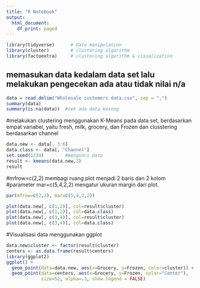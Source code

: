 ```yaml
---
title: "R Notebook"
output:
  html_document:
    df_print: paged
---
```


```r
library(tidyverse)      # Data manipulation
library(cluster)        # clustering algorithm
library(factoextra)     # clustering algorithm & visualization
```

## memasukan data kedalam data set lalu melakukan pengecekan ada atau tidak nilai n/a
```r
data = read.delim("Wholesale customers data.csv", sep = ",")
summary(data)
summary(is.na(data))  #cek ada data kosong
```

#melakukan clustering menggunakan K-Means pada data set, berdasarkan empat variabel, yaitu fresh,  milk, grocery, dan Frozen dan clusstering berdasarkan channel
```r
data.new <- data[, 3:6]
data.class <- data[, "Channel"]
set.seed(1234)        #mengunci data
result <- kmeans(data.new,3)
result
```

#mfrow=c(2,2) membagi ruang plot menjadi 2 baris dan 2 kolom
#parameter mar=c(5,4,2,2) mengatur ukuran margin dari plot.
```r
par(mfrow=c(2,2), mar=c(5,4,2,2))

plot(data.new[, c(1,2)], col=result$cluster)
plot(data.new[, c(1,2)], col=data.class)
plot(data.new[, c(3,4)], col=result$cluster)
plot(data.new[, c(3,4)], col=data.class)
```

#Visualisasi data menggunakan ggplot
```r
data.new$cluster <- factor(result$cluster)
centers <- as.data.frame(result$centers)
library(ggplot2)
ggplot() +
  geom_point(data=data.new, aes(x=Grocery, y=Frozen, color=cluster)) +
  geom_point(data=centers, aes(x=Grocery, y=Frozen, color="Center"),
             size=52, alpha=.3, show.legend = FALSE)
```





